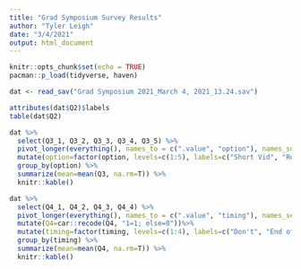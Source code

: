 ```yaml
---
title: "Grad Symposium Survey Results"
author: "Tyler Leigh"
date: "3/4/2021"
output: html_document
---
```


```r
knitr::opts_chunk$set(echo = TRUE)
pacman::p_load(tidyverse, haven)
```

```r
dat <- read_sav("Grad Symposium 2021_March 4, 2021_13.24.sav")

attributes(dat$Q2)$labels
table(dat$Q2)
```

```r
dat %>%
  select(Q3_1, Q3_2, Q3_3, Q3_4, Q3_5) %>%
  pivot_longer(everything(), names_to = c(".value", "option"), names_sep = "_") %>%
  mutate(option=factor(option, levels=c(1:5), labels=c("Short Vid", "Roundtable", "Extend Abstract", "Elevator Pitch", "Posters"))) %>%
  group_by(option) %>%
  summarize(mean=mean(Q3, na.rm=T)) %>%
  knitr::kable()
```


```r
dat %>%
  select(Q4_1, Q4_2, Q4_3, Q4_4) %>%
  pivot_longer(everything(), names_to = c(".value", "timing"), names_sep = "_") %>%
  mutate(Q4=car::recode(Q4, "1=1; else=0"))%>%
  mutate(timing=factor(timing, levels=c(1:4), labels=c("Don't", "End of Semester", "Finals", "Summer"))) %>%
  group_by(timing) %>%
  summarize(mean=mean(Q4, na.rm=T)) %>%
  knitr::kable()
```

